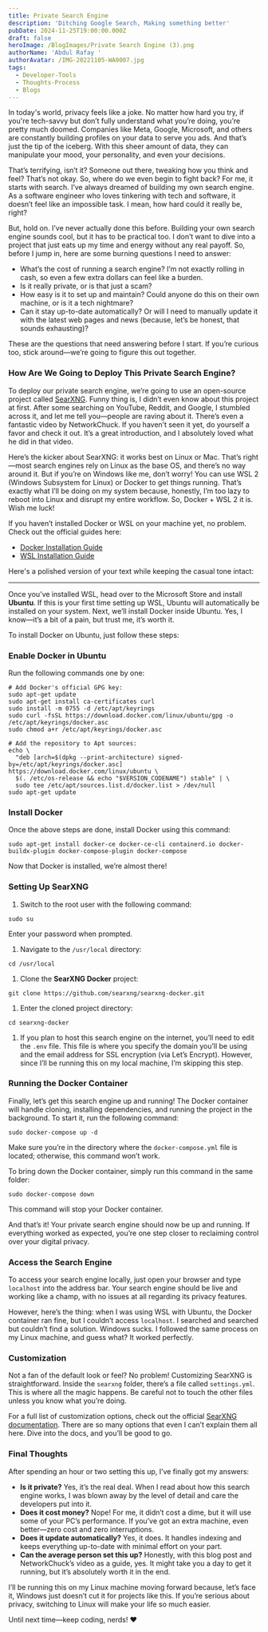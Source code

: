 ```yaml
---
title: Private Search Engine
description: 'Ditching Google Search, Making something better'
pubDate: 2024-11-25T19:00:00.000Z
draft: false
heroImage: /BlogImages/Private Search Engine (3).png
authorName: 'Abdul Rafay '
authorAvatar: /IMG-20221105-WA0007.jpg
tags:
  - Developer-Tools
  - Thoughts-Process
  - Blogs
---
```


In today's world, privacy feels like a joke. No matter how hard you try, if you're tech-savvy but don’t fully understand what you’re doing, you’re pretty much doomed. Companies like Meta, Google, Microsoft, and others are constantly building profiles on your data to serve you ads. And that’s just the tip of the iceberg. With this sheer amount of data, they can manipulate your mood, your personality, and even your decisions.

That’s terrifying, isn’t it? Someone out there, tweaking how you think and feel? That’s not okay. So, where do we even begin to fight back? For me, it starts with search. I’ve always dreamed of building my own search engine. As a software engineer who loves tinkering with tech and software, it doesn’t feel like an impossible task. I mean, how hard could it really be, right?

But, hold on. I’ve never actually done this before. Building your own search engine sounds cool, but it has to be practical too. I don’t want to dive into a project that just eats up my time and energy without any real payoff. So, before I jump in, here are some burning questions I need to answer:

* What’s the cost of running a search engine? I’m not exactly rolling in cash, so even a few extra dollars can feel like a burden.
* Is it really private, or is that just a scam?
* How easy is it to set up and maintain? Could anyone do this on their own machine, or is it a tech nightmare?
* Can it stay up-to-date automatically? Or will I need to manually update it with the latest web pages and news (because, let’s be honest, that sounds exhausting)?

These are the questions that need answering before I start. If you’re curious too, stick around—we’re going to figure this out together.

### How Are We Going to Deploy This Private Search Engine?

To deploy our private search engine, we’re going to use an open-source project called [SearXNG](https://github.com/searxng/searxng). Funny thing is, I didn’t even know about this project at first. After some searching on YouTube, Reddit, and Google, I stumbled across it, and let me tell you—people are raving about it. There’s even a fantastic video by NetworkChuck. If you haven’t seen it yet, do yourself a favor and check it out. It’s a great introduction, and I absolutely loved what he did in that video.

Here’s the kicker about SearXNG: it works best on Linux or Mac. That’s right—most search engines rely on Linux as the base OS, and there’s no way around it. But if you’re on Windows like me, don’t worry! You can use WSL 2 (Windows Subsystem for Linux) or Docker to get things running. That’s exactly what I’ll be doing on my system because, honestly, I’m too lazy to reboot into Linux and disrupt my entire workflow. So, Docker + WSL 2 it is. Wish me luck!

If you haven’t installed Docker or WSL on your machine yet, no problem. Check out the official guides here:

* [Docker Installation Guide](https://docs.docker.com/get-docker/)
* [WSL Installation Guide](https://learn.microsoft.com/en-us/windows/wsl/install)

Here's a polished version of your text while keeping the casual tone intact:

***

Once you’ve installed WSL, head over to the Microsoft Store and install **Ubuntu**. If this is your first time setting up WSL, Ubuntu will automatically be installed on your system. Next, we’ll install Docker inside Ubuntu. Yes, I know—it’s a bit of a pain, but trust me, it’s worth it.

To install Docker on Ubuntu, just follow these steps:

### Enable Docker in Ubuntu

Run the following commands one by one:

```shell
# Add Docker's official GPG key:
sudo apt-get update
sudo apt-get install ca-certificates curl
sudo install -m 0755 -d /etc/apt/keyrings
sudo curl -fsSL https://download.docker.com/linux/ubuntu/gpg -o /etc/apt/keyrings/docker.asc
sudo chmod a+r /etc/apt/keyrings/docker.asc

# Add the repository to Apt sources:
echo \
  "deb [arch=$(dpkg --print-architecture) signed-by=/etc/apt/keyrings/docker.asc] https://download.docker.com/linux/ubuntu \
  $(. /etc/os-release && echo "$VERSION_CODENAME") stable" | \
  sudo tee /etc/apt/sources.list.d/docker.list > /dev/null
sudo apt-get update
```

### Install Docker

Once the above steps are done, install Docker using this command:

```shell
sudo apt-get install docker-ce docker-ce-cli containerd.io docker-buildx-plugin docker-compose-plugin docker-compose
```

Now that Docker is installed, we’re almost there!

### Setting Up SearXNG

1. Switch to the root user with the following command:

```shell
sudo su
```

Enter your password when prompted.

1. Navigate to the `/usr/local` directory:

```shell
cd /usr/local
```

1. Clone the **SearXNG Docker** project:

```shell
git clone https://github.com/searxng/searxng-docker.git
```

1. Enter the cloned project directory:

```shell
cd searxng-docker
```

1. If you plan to host this search engine on the internet, you’ll need to edit the `.env` file. This file is where you specify the domain you’ll be using and the email address for SSL encryption (via Let’s Encrypt). However, since I’ll be running this on my local machine, I’m skipping this step.

### Running the Docker Container

Finally, let’s get this search engine up and running! The Docker container will handle cloning, installing dependencies, and running the project in the background. To start it, run the following command:

```shell
sudo docker-compose up -d
```

Make sure you’re in the directory where the `docker-compose.yml` file is located; otherwise, this command won’t work.

To bring down the Docker container, simply run this command in the same folder:

```shell
sudo docker-compose down
```

This command will stop your Docker container.

And that’s it! Your private search engine should now be up and running. If everything worked as expected, you’re one step closer to reclaiming control over your digital privacy.

### Access the Search Engine

To access your search engine locally, just open your browser and type `localhost` into the address bar. Your search engine should be live and working like a champ, with no issues at all regarding its privacy features.

However, here’s the thing: when I was using WSL with Ubuntu, the Docker container ran fine, but I couldn’t access `localhost`. I searched and searched but couldn’t find a solution. Windows sucks. I followed the same process on my Linux machine, and guess what? It worked perfectly.

### Customization

Not a fan of the default look or feel? No problem! Customizing SearXNG is straightforward. Inside the `searxng` folder, there’s a file called `settings.yml`. This is where all the magic happens. Be careful not to touch the other files unless you know what you’re doing.

For a full list of customization options, check out the official [SearXNG documentation](https://docs.searxng.org/admin/settings/index.html). There are so many options that even I can’t explain them all here. Dive into the docs, and you’ll be good to go.

### Final Thoughts

After spending an hour or two setting this up, I’ve finally got my answers:

* **Is it private?** Yes, it’s the real deal. When I read about how this search engine works, I was blown away by the level of detail and care the developers put into it.
* **Does it cost money?** Nope! For me, it didn’t cost a dime, but it will use some of your PC’s performance. If you’ve got an extra machine, even better—zero cost and zero interruptions.
* **Does it update automatically?** Yes, it does. It handles indexing and keeps everything up-to-date with minimal effort on your part.
* **Can the average person set this up?** Honestly, with this blog post and NetworkChuck’s video as a guide, yes. It might take you a day to get it running, but it’s absolutely worth it in the end.

I’ll be running this on my Linux machine moving forward because, let’s face it, Windows just doesn’t cut it for projects like this. If you’re serious about privacy, switching to Linux will make your life so much easier.

Until next time—keep coding, nerds! ❤️
